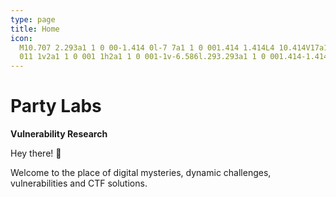 ```yaml
---
type: page
title: Home
icon:
  M10.707 2.293a1 1 0 00-1.414 0l-7 7a1 1 0 001.414 1.414L4 10.414V17a1 1 0 001 1h2a1 1 0 001-1v-2a1 1 0 011-1h2a1 1 0
  011 1v2a1 1 0 001 1h2a1 1 0 001-1v-6.586l.293.293a1 1 0 001.414-1.414l-7-7z
---
```



<h1 className="!mb-0">Party Labs</h1>

**Vulnerability Research**

Hey there! 👋

Welcome to the place of digital mysteries, dynamic challenges, vulnerabilities and CTF solutions.

<div className="grid gap-32 my-20">
  <LatestPosts />
</div>

